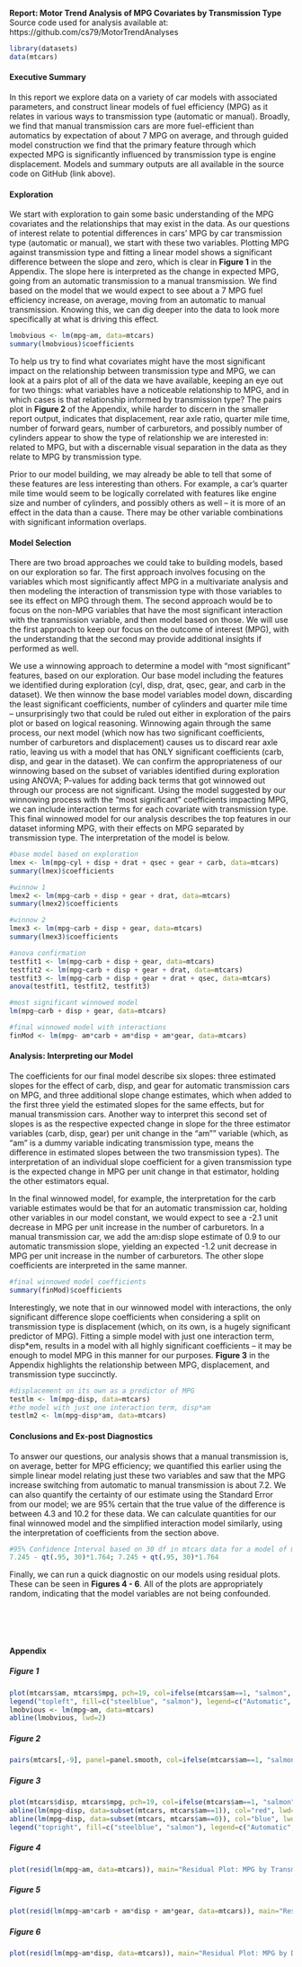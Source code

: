 <span font-size=0.2em, line-height=0.2>
<strong>Report: Motor Trend Analysis of MPG Covariates by Transmission Type</strong><br>
Source code used for analysis available at: https://github.com/cs79/MotorTrendAnalyses
```r
library(datasets)
data(mtcars)
```

#### Executive Summary

In this report we explore data on a variety of car models with associated parameters, and construct linear models of fuel efficiency (MPG) as it relates in various ways to transmission type (automatic or manual).  Broadly, we find that manual transmission cars are more fuel-efficient than automatics by expectation of about 7 MPG on average, and through guided model construction we find that the primary feature through which expected MPG is significantly influenced by transmission type is engine displacement.  Models and summary outputs are all available in the source code on GitHub (link above).

#### Exploration

We start with exploration to gain some basic understanding of the MPG covariates and the relationships that may exist in the data.  As our questions of interest relate to potential differences in cars' MPG by car transmission type (automatic or manual), we start with these two variables.  Plotting MPG against transmission type and fitting a linear model shows a significant difference between the slope and zero, which is clear in **Figure 1** in the Appendix.  The slope here is interpreted as the change in expected MPG, going from an automatic transmission to a manual transmission.  We find based on the model that we would expect to see about a 7 MPG fuel efficiency increase, on average, moving from an automatic to manual transmission.  Knowing this, we can dig deeper into the data to look more specifically at what is driving this effect.

```r
lmobvious <- lm(mpg~am, data=mtcars)
summary(lmobvious)$coefficients
```
To help us try to find what covariates might have the most significant impact on the relationship between transmission type and MPG, we can look at a pairs plot of all of the data we have available, keeping an eye out for two things: what variables have a noticeable relationship to MPG, and in which cases is that relationship informed by transmission type?  The pairs plot in **Figure 2** of the Appendix, while harder to discern in the smaller report output, indicates that displacement, rear axle ratio, quarter mile time, number of forward gears, number of carburetors, and possibly number of cylinders appear to show the type of relationship we are interested in: related to MPG, but with a discernable visual separation in the data as they relate to MPG by transmission type. 

Prior to our model building, we may already be able to tell that some of these features are less interesting than others.  For example, a car's quarter mile time would seem to be logically correlated with features like engine size and number of cylinders, and possibly others as well -- it is more of an effect in the data than a cause.  There may be other variable combinations with significant information overlaps.

#### Model Selection

There are two broad approaches we could take to building models, based on our exploration so far.  The first approach involves focusing on the variables which most significantly affect MPG in a multivariate analysis and then modeling the interaction of transmission type with those variables to see its effect on MPG through them.  The second approach would be to focus on the non-MPG variables that have the most significant interaction with the transmission variable, and then model based on those.  We will use the first approach to keep our focus on the outcome of interest (MPG), with the understanding that the second may provide additional insights if performed as well.

We use a winnowing approach to determine a model with "most significant" features, based on our exploration.  Our base model including the features we identified during exploration (cyl, disp, drat, qsec, gear, and carb in the dataset).  We then winnow the base model variables model down, discarding the least significant coefficients, number of cylinders and quarter mile time -- unsurprisingly two that could be ruled out either in exploration of the pairs plot or based on logical reasoning.  Winnowing again through the same process, our next model (which now has two significant coefficients, number of carburetors and displacement) causes us to discard rear axle ratio, leaving us with a model that has ONLY significant coefficients (carb, disp, and gear in the dataset).  We can confirm the appropriateness of our winnowing based on the subset of variables identified during exploration using ANOVA; P-values for adding back terms that got winnowed out through our process are not significant.  Using the model suggested by our winnowing process with the "most significant" coefficients impacting MPG, we can include interaction terms for each covariate with transmission type.  This final winnowed model for our analysis describes the top features in our dataset informing MPG, with their effects on MPG separated by transmission type.  The interpretation of the model is below.
```r
#base model based on exploration
lmex <- lm(mpg~cyl + disp + drat + qsec + gear + carb, data=mtcars)
summary(lmex)$coefficients

#winnow 1
lmex2 <- lm(mpg~carb + disp + gear + drat, data=mtcars)
summary(lmex2)$coefficients

#winnow 2
lmex3 <- lm(mpg~carb + disp + gear, data=mtcars)
summary(lmex3)$coefficients

#anova confirmation
testfit1 <- lm(mpg~carb + disp + gear, data=mtcars)
testfit2 <- lm(mpg~carb + disp + gear + drat, data=mtcars)
testfit3 <- lm(mpg~carb + disp + gear + drat + qsec, data=mtcars)
anova(testfit1, testfit2, testfit3)

#most significant winnowed model
lm(mpg~carb + disp + gear, data=mtcars)

#final winnowed model with interactions
finMod <- lm(mpg~ am*carb + am*disp + am*gear, data=mtcars)
```

#### Analysis: Interpreting our Model

The coefficients for our final model describe six slopes: three estimated slopes for the effect of carb, disp, and gear for automatic transmission cars on MPG, and three additional slope change estimates, which when added to the first three yield the estimated slopes for the same effects, but for manual transmission cars.  Another way to interpret this second set of slopes is as the respective expected change in slope for the three estimator variables (carb, disp, gear) per unit change in the "am"" variable (which, as "am" is a dummy variable indicating transmission type, means the difference in estimated slopes between the two transmission types).  The interpretation of an individual slope coefficient for a given transmission type is the expected change in MPG per unit change in that estimator, holding the other estimators equal.  

In the final winnowed model, for example, the interpretation for the carb variable estimates would be that for an automatic transmission car, holding other variables in our model constant, we would expect to see a -2.1 unit decrease in MPG per unit increase in the number of carburetors.  In a manual transmission car, we add the am:disp slope estimate of 0.9 to our automatic transmission slope, yielding an expected -1.2 unit decrease in MPG per unit increase in the number of carburetors.  The other slope coefficients are interpreted in the same manner.
```r
#final winnowed model coefficients
summary(finMod)$coefficients
```

Interestingly, we note that in our winnowed model with interactions, the only significant difference slope coefficients when considering a split on transmission type is displacement (which, on its own, is a hugely significant predictor of MPG).  Fitting a simple model with just one interaction term, disp*em, results in a model with all highly significant coefficients -- it may be enough to model MPG in this manner for our purposes.  __Figure 3__ in the Appendix highlights the relationship between MPG, displacement, and transmission type succinctly.
```r
#displacement on its own as a predictor of MPG
testlm <- lm(mpg~disp, data=mtcars)
#the model with just one interaction term, disp*am
testlm2 <- lm(mpg~disp*am, data=mtcars)
```

#### Conclusions and Ex-post Diagnostics

To answer our questions, our analysis shows that a manual transmission is, on average, better for MPG efficiency; we quantified this earlier using the simple linear model relating just these two variables and saw that the MPG increase switching from automatic to manual transmission is about 7.2.  We can also quantify the certainty of our estimate using the Standard Error from our model; we are 95% certain that the true value of the difference is between 4.3 and 10.2 for these data.  We can calculate quantities for our final winnowed model and the simplified interaction model similarly, using the interpretation of coefficients from the section above.
```r
#95% Confidence Interval based on 30 df in mtcars data for a model of mpg ~ am
7.245 - qt(.95, 30)*1.764; 7.245 + qt(.95, 30)*1.764
```

Finally, we can run a quick diagnostic on our models using residual plots.  These can be seen in __Figures 4 - 6__.  All of the plots are appropriately random, indicating that the model variables are not being confounded.

<br><br><br>
<h4>Appendix</h4>

##### Figure 1
```r
plot(mtcars$am, mtcars$mpg, pch=19, col=ifelse(mtcars$am==1, "salmon", "steelblue"), xlab="Transmission Type", ylab="Miles per Gallon", main="MPG by Transmission Type")
legend("topleft", fill=c("steelblue", "salmon"), legend=c("Automatic", "Manual"))
lmobvious <- lm(mpg~am, data=mtcars)
abline(lmobvious, lwd=2)
```

##### Figure 2
```r
pairs(mtcars[,-9], panel=panel.smooth, col=ifelse(mtcars$am==1, "salmon", "steelblue"), pch=19)
```

##### Figure 3
```r
plot(mtcars$disp, mtcars$mpg, pch=19, col=ifelse(mtcars$am==1, "salmon", "steelblue"), main="MPG by Engine Displacement and Transmission Type", xlab="Displacement", ylab="MPG")
abline(lm(mpg~disp, data=subset(mtcars, mtcars$am==1)), col="red", lwd=2)
abline(lm(mpg~disp, data=subset(mtcars, mtcars$am==0)), col="blue", lwd=2)
legend("topright", fill=c("steelblue", "salmon"), legend=c("Automatic", "Manual"))
```

##### Figure 4
```r
plot(resid(lm(mpg~am, data=mtcars)), main="Residual Plot: MPG by Transmission Type", ylab="Residuals")
```

##### Figure 5
```r
plot(resid(lm(mpg~am*carb + am*disp + am*gear, data=mtcars)), main="Residual Plot: Final Winnowed Model", ylab="Residuals")
```

##### Figure 6
```r
plot(resid(lm(mpg~am*disp, data=mtcars)), main="Residual Plot: MPG by Displacement interacted with Transmission Type", ylab="Residuals")
```

</em>